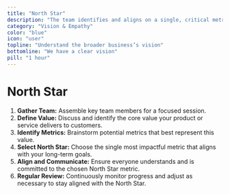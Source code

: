 ```yaml
---
title: "North Star"
description: "The team identifies and aligns on a single, critical metric or goal that represents the ultimate value they aim to deliver to their customers, guiding their efforts and decision-making processes."
category: "Vision & Empathy"
color: "blue"
icon: "user"
topline: "Understand the broader business’s vision"
bottomline: "We have a clear vision"
pill: "1 hour"
---
```



# North Star

1. **Gather Team:** Assemble key team members for a focused session.
2. **Define Value:** Discuss and identify the core value your product or service delivers to customers.
3. **Identify Metrics:** Brainstorm potential metrics that best represent this value.
4. **Select North Star:** Choose the single most impactful metric that aligns with your long-term goals.
5. **Align and Communicate:** Ensure everyone understands and is committed to the chosen North Star metric.
6. **Regular Review:** Continuously monitor progress and adjust as necessary to stay aligned with the North Star.
